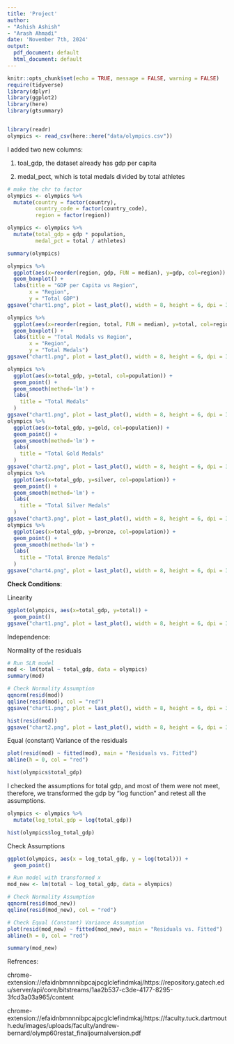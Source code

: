 ---
title: 'Project'
author: 
- "Ashish Ashish"
- "Arash Ahmadi"
date: 'November 7th, 2024'
output:
  pdf_document: default
  html_document: default
---

```{r setup, include=FALSE}
knitr::opts_chunk$set(echo = TRUE, message = FALSE, warning = FALSE)
require(tidyverse)
library(dplyr)
library(ggplot2)
library(here)
library(gtsummary)


library(readr)
olympics <- read_csv(here::here("data/olympics.csv"))
```


I added two new columns:

1. toal_gdp, the dataset already has gdp per capita

2. medal_pect, which is total medals divided by total athletes

```{r}
# make the chr to factor
olympics <- olympics %>% 
  mutate(country = factor(country),
         country_code = factor(country_code),
         region = factor(region))

olympics <- olympics %>% 
  mutate(total_gdp = gdp * population,
         medal_pct = total / athletes)

summary(olympics)
```
```{r}
olympics %>% 
  ggplot(aes(x=reorder(region, gdp, FUN = median), y=gdp, col=region)) +
  geom_boxplot() + 
  labs(title = "GDP per Capita vs Region", 
       x = "Region",
       y = "Total GDP")
ggsave("chart1.png", plot = last_plot(), width = 8, height = 6, dpi = 300)
```

```{r}
olympics %>% 
  ggplot(aes(x=reorder(region, total, FUN = median), y=total, col=region)) +
  geom_boxplot() + 
  labs(title = "Total Medals vs Region", 
       x = "Region",
       y = "Total Medals")
ggsave("chart1.png", plot = last_plot(), width = 8, height = 6, dpi = 300)
```


```{r}
olympics %>% 
  ggplot(aes(x=total_gdp, y=total, col=population)) +
  geom_point() +
  geom_smooth(method='lm') +
  labs(
    title = "Total Medals"
  )
ggsave("chart1.png", plot = last_plot(), width = 8, height = 6, dpi = 300)
olympics %>% 
  ggplot(aes(x=total_gdp, y=gold, col=population)) +
  geom_point() +
  geom_smooth(method='lm') +
  labs(
    title = "Total Gold Medals"
  )
ggsave("chart2.png", plot = last_plot(), width = 8, height = 6, dpi = 300)
olympics %>% 
  ggplot(aes(x=total_gdp, y=silver, col=population)) +
  geom_point() +
  geom_smooth(method='lm') +
  labs(
    title = "Total Silver Medals"
  )
ggsave("chart3.png", plot = last_plot(), width = 8, height = 6, dpi = 300)
olympics %>% 
  ggplot(aes(x=total_gdp, y=bronze, col=population)) +
  geom_point() +
  geom_smooth(method='lm') +
  labs(
    title = "Total Bronze Medals"
  )
ggsave("chart4.png", plot = last_plot(), width = 8, height = 6, dpi = 300)
```

**Check Conditions**:

Linearity
```{r}
ggplot(olympics, aes(x=total_gdp, y=total)) +
  geom_point()
ggsave("chart1.png", plot = last_plot(), width = 8, height = 6, dpi = 300)
```


Independence: 

Normality of the residuals
```{r}
# Run SLR model
mod <- lm(total ~ total_gdp, data = olympics)
summary(mod)

# Check Normality Assumption
qqnorm(resid(mod))
qqline(resid(mod), col = "red")
ggsave("chart1.png", plot = last_plot(), width = 8, height = 6, dpi = 300)

hist(resid(mod))
ggsave("chart2.png", plot = last_plot(), width = 8, height = 6, dpi = 300)
```

Equal (constant) Variance of the residuals
```{r}
plot(resid(mod) ~ fitted(mod), main = "Residuals vs. Fitted")  
abline(h = 0, col = "red") 
```

```{r}
hist(olympics$total_gdp)
```


I checked the assumptions for total gdp, and most of them were not meet, therefore, we transformed the gdp by "log function" and retest all the assumptions.

```{r}
olympics <- olympics %>% 
  mutate(log_total_gdp = log(total_gdp))

hist(olympics$log_total_gdp)

```


Check Assumptions
```{r}
ggplot(olympics, aes(x = log_total_gdp, y = log(total))) +
  geom_point()

# Run model with transformed x
mod_new <- lm(total ~ log_total_gdp, data = olympics)

# Check Normality Assumption
qqnorm(resid(mod_new))
qqline(resid(mod_new), col = "red")

# Check Equal (Constant) Variance Assumption
plot(resid(mod_new) ~ fitted(mod_new), main = "Residuals vs. Fitted") 
abline(h = 0, col = "red")

summary(mod_new)

```


Refrences:

chrome-extension://efaidnbmnnnibpcajpcglclefindmkaj/https://repository.gatech.edu/server/api/core/bitstreams/1aa2b537-c3de-4177-8295-3fcd3a03a965/content

chrome-extension://efaidnbmnnnibpcajpcglclefindmkaj/https://faculty.tuck.dartmouth.edu/images/uploads/faculty/andrew-bernard/olymp60restat_finaljournalversion.pdf